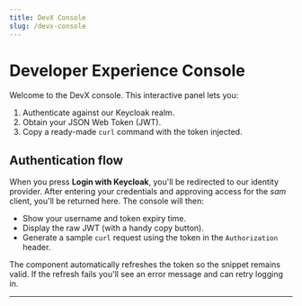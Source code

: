 ```yaml
---
title: DevX Console
slug: /devx-console
---
```



# Developer Experience Console

Welcome to the DevX console. This interactive panel lets you:

1. Authenticate against our Keycloak realm.
2. Obtain your JSON Web Token (JWT).
3. Copy a ready-made `curl` command with the token injected.

## Authentication flow

When you press **Login with Keycloak**, you'll be redirected to our identity provider. After entering your credentials and approving access for the *sam* client, you'll be returned here. The console will then:

- Show your username and token expiry time.
- Display the raw JWT (with a handy copy button).
- Generate a sample `curl` request using the token in the `Authorization` header.

The component automatically refreshes the token so the snippet remains valid. If the refresh fails you'll see an error message and can retry logging in.

---

<DevXConsole />